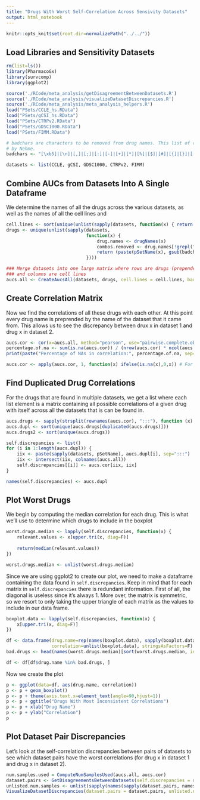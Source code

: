 ```yaml
---
title: "Drugs With Worst Self-Correlation Across Sensivity Datasets"
output: html_notebook
---
```


```r
knitr::opts_knit$set(root.dir=normalizePath("../../"))
```

## Load Libraries and Sensitivity Datasets

```r
rm(list=ls())
library(PharmacoGx)
library(survcomp)
library(ggplot2)

source('./RCode/meta_analysis/getDisagreementBetweenDatasets.R')
source('./RCode/meta_analysis/visualizeDatasetDiscrepancies.R')
source('./RCode/meta_analysis/meta_analysis_helpers.R')
load("PSets/CCLE_hs.RData")
load("PSets/gCSI_hs.RData")
load("PSets/CTRPv2.RData")
load("PSets/GDSC1000.RData")
load("PSets/FIMM.RData")

# badchars are characters to be removed from drug names. This list of characters was determined 
# by Nehme.
badchars <- "[\xb5]|[\n]|[,]|[;]|[:]|[-]|[+]|[*]|[%]|[$]|[#]|[{]|[}]|[[]|[]]|[|]|[\\^]|[/]|[\\]|[.]|[_]|[ ]"

datasets <- list(CCLE, gCSI, GDSC1000, CTRPv2, FIMM)
```

## Combine AUCs from Datasets Into A Single Dataframe

We determine the names of all the drugs across the various datasets, as well as the names of all the cell lines and 

```r
cell.lines <- sort(unique(unlist(sapply(datasets, function(x) { return (cellNames(x)) }))))
drugs <- unique(unlist(sapply(datasets, 
                              function(x) {
                                  drug.names <- drugNames(x)
                                  combos.removed <- drug.names[!grepl(":", drug.names)]
                                  return (paste(pSetName(x), gsub(badchars, "",toupper(combos.removed)), sep=":::")) 
                              })))

### Merge datasets into one large matrix where rows are drugs (prepended with the corresponding dataset),
### and columns are cell lines
aucs.all <- CreateAucsAll(datasets, drugs, cell.lines = cell.lines, badchars = badchars)
```

## Create Correlation Matrix

Now we find the correlations of all these drugs with each other. At this point every drug name is preprended by the name of the dataset that it came from. This allows us to see the discrepancy between drux x in dataset 1 and drug x in dataset 2.

```r
aucs.cor <- cor(x=aucs.all, method="pearson", use="pairwise.complete.obs")
percentage.of.na <- sum(is.na(aucs.cor)) / (nrow(aucs.cor) * ncol(aucs.cor))
print(paste("Percentage of NAs in correlation:", percentage.of.na, sep=" "))

aucs.cor <- apply(aucs.cor, 1, function(x) ifelse(is.na(x),0,x)) # For now we 0 out any NA values. Might be better to impute with mean or median, though there are very little missing values so it doesn't really matter.
```

## Find Duplicated Drug Correlations

For the drugs that are found in multiple datasets, we get a list where each list element is a matrix containing all possible correlations of a given drug with itself across all the datasets that is can be found in.

```r
aucs.drugs <- sapply(strsplit(rownames(aucs.cor), ":::"), function (x) { return (x[[2]])})
aucs.dupl <- sort(unique(aucs.drugs[duplicated(aucs.drugs)]))
aucs.drugs2 <- sort(unique(aucs.drugs))

self.discrepancies <- list()
for (i in 1:length(aucs.dupl)) {
    iix <- paste(sapply(datasets, pSetName), aucs.dupl[i], sep=":::")
    iix <- intersect(iix, colnames(aucs.all))
    self.discrepancies[[i]] <- aucs.cor[iix, iix]
}

names(self.discrepancies) <- aucs.dupl
```

## Plot Worst Drugs

We begin by computing the median correlation for each drug. This is what we'll use to determine which drugs to include in the boxplot

```r
worst.drugs.median <- lapply(self.discrepancies, function(x) {
    relevant.values <- x[upper.tri(x, diag=F)]
    
    return(median(relevant.values))
})

worst.drugs.median <- unlist(worst.drugs.median)
```

Since we are using ggplot2 to create our plot, we need to make a dataframe containing the data found in `self.discrepancies`. Keep in mind that for each matrix in `self.discrepancies` there is redundant information. First of all, the diagonal is useless since it's always 1. More over, the matrix is symmetric, so we resort to only taking the upper triangle of each matrix as the values to include in our data frame.

```r
boxplot.data <- lapply(self.discrepancies, function(x) {
    x[upper.tri(x, diag=F)]
})

df <- data.frame(drug.name=rep(names(boxplot.data), sapply(boxplot.data, length)),
                 correlation=unlist(boxplot.data), stringsAsFactors=F)
bad.drugs <- head(names(worst.drugs.median)[sort(worst.drugs.median, index.return=T)$ix], 25)

df <- df[df$drug.name %in% bad.drugs, ]
```

Now we create the plot

```r
p <- ggplot(data=df, aes(drug.name, correlation))
p <- p + geom_boxplot()
p <- p + theme(axis.text.x=element_text(angle=90,hjust=1))
p <- p + ggtitle("Drugs With Most Inconsistent Correlations")
p <- p + xlab("Drug Name")
p <- p + ylab("Correlation")
p
```

## Plot Dataset Pair Discrepancies

Let's look at the self-correlation discrepancies between pairs of datasets to see which dataset pairs have the worst correlations (for drug x in dataset 1 and drug x in dataset 2).

```r
num.samples.used = ComputeNumSamplesUsed(aucs.all, aucs.cor)
dataset.pairs <- GetDisagreementsBetweenDatasets(self.discrepancies = self.discrepancies)
unlisted.num.samples <- unlist(sapply(names(sapply(dataset.pairs, names)), GetNumSamplesForDatasetPairs, dataset.pairs = dataset.pairs, num.samples.used = num.samples.used))
VisualizeDatasetDiscrepancies(dataset.pairs = dataset.pairs, unlisted.num.samples = unlisted.num.samples)   
```

